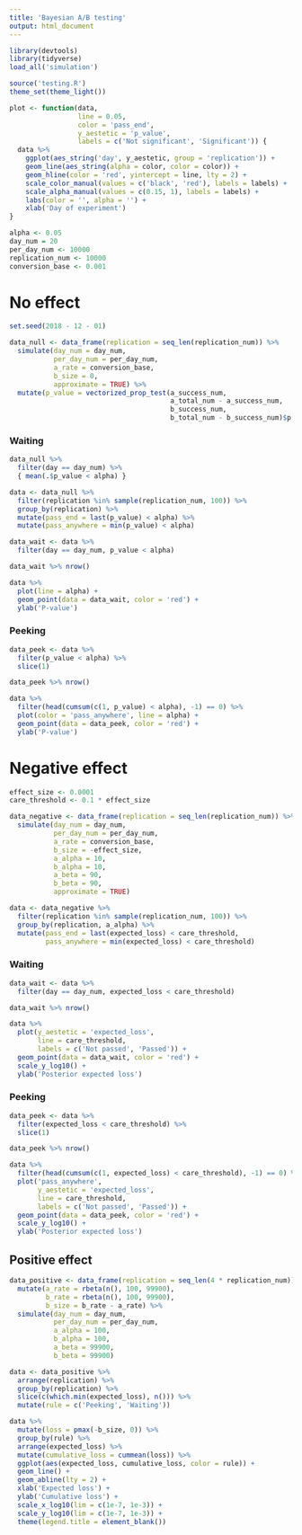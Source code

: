 ```yaml
---
title: 'Bayesian A/B testing'
output: html_document
---
```


```r
library(devtools)
library(tidyverse)
load_all('simulation')

source('testing.R')
theme_set(theme_light())
```

```r
plot <- function(data,
                 line = 0.05,
                 color = 'pass_end',
                 y_aestetic = 'p_value',
                 labels = c('Not significant', 'Significant')) {
  data %>%
    ggplot(aes_string('day', y_aestetic, group = 'replication')) +
    geom_line(aes_string(alpha = color, color = color)) +
    geom_hline(color = 'red', yintercept = line, lty = 2) +
    scale_color_manual(values = c('black', 'red'), labels = labels) +
    scale_alpha_manual(values = c(0.15, 1), labels = labels) +
    labs(color = '', alpha = '') +
    xlab('Day of experiment')
}
```

```r
alpha <- 0.05
day_num = 20
per_day_num <- 10000
replication_num <- 10000
conversion_base <- 0.001
```

# No effect

```r
set.seed(2018 - 12 - 01)

data_null <- data_frame(replication = seq_len(replication_num)) %>%
  simulate(day_num = day_num,
           per_day_num = per_day_num,
           a_rate = conversion_base,
           b_size = 0,
           approximate = TRUE) %>%
  mutate(p_value = vectorized_prop_test(a_success_num,
                                        a_total_num - a_success_num,
                                        b_success_num,
                                        b_total_num - b_success_num)$p.value)
```

### Waiting

```r
data_null %>%
  filter(day == day_num) %>%
  { mean(.$p_value < alpha) }
```

```r
data <- data_null %>%
  filter(replication %in% sample(replication_num, 100)) %>%
  group_by(replication) %>%
  mutate(pass_end = last(p_value) < alpha) %>%
  mutate(pass_anywhere = min(p_value) < alpha)

data_wait <- data %>%
  filter(day == day_num, p_value < alpha)

data_wait %>% nrow()
```

```r
data %>%
  plot(line = alpha) +
  geom_point(data = data_wait, color = 'red') +
  ylab('P-value')
```

### Peeking

```r
data_peek <- data %>%
  filter(p_value < alpha) %>%
  slice(1)

data_peek %>% nrow()
```

```r
data %>%
  filter(head(cumsum(c(1, p_value) < alpha), -1) == 0) %>%
  plot(color = 'pass_anywhere', line = alpha) +
  geom_point(data = data_peek, color = 'red') +
  ylab('P-value')
```

# Negative effect

```r
effect_size <- 0.0001
care_threshold <- 0.1 * effect_size

data_negative <- data_frame(replication = seq_len(replication_num)) %>%
  simulate(day_num = day_num,
           per_day_num = per_day_num,
           a_rate = conversion_base,
           b_size = -effect_size,
           a_alpha = 10,
           b_alpha = 10,
           a_beta = 90,
           b_beta = 90,
           approximate = TRUE)

data <- data_negative %>%
  filter(replication %in% sample(replication_num, 100)) %>%
  group_by(replication, a_alpha) %>%
  mutate(pass_end = last(expected_loss) < care_threshold,
         pass_anywhere = min(expected_loss) < care_threshold)
```

### Waiting

```r
data_wait <- data %>%
  filter(day == day_num, expected_loss < care_threshold)

data_wait %>% nrow()
```

```r
data %>%
  plot(y_aestetic = 'expected_loss',
       line = care_threshold,
       labels = c('Not passed', 'Passed')) +
  geom_point(data = data_wait, color = 'red') +
  scale_y_log10() +
  ylab('Posterior expected loss')
```

### Peeking

```r
data_peek <- data %>%
  filter(expected_loss < care_threshold) %>%
  slice(1)

data_peek %>% nrow()
```

```r
data %>%
  filter(head(cumsum(c(1, expected_loss) < care_threshold), -1) == 0) %>%
  plot('pass_anywhere',
       y_aestetic = 'expected_loss',
       line = care_threshold,
       labels = c('Not passed', 'Passed')) +
  geom_point(data = data_peek, color = 'red') +
  scale_y_log10() +
  ylab('Posterior expected loss')
```

## Positive effect

```r
data_positive <- data_frame(replication = seq_len(4 * replication_num)) %>%
  mutate(a_rate = rbeta(n(), 100, 99900),
         b_rate = rbeta(n(), 100, 99900),
         b_size = b_rate - a_rate) %>%
  simulate(day_num = day_num,
           per_day_num = per_day_num,
           a_alpha = 100,
           b_alpha = 100,
           a_beta = 99900,
           b_beta = 99900)

data <- data_positive %>%
  arrange(replication) %>%
  group_by(replication) %>%
  slice(c(which.min(expected_loss), n())) %>%
  mutate(rule = c('Peeking', 'Waiting'))
```

```r
data %>%
  mutate(loss = pmax(-b_size, 0)) %>%
  group_by(rule) %>%
  arrange(expected_loss) %>%
  mutate(cumulative_loss = cummean(loss)) %>%
  ggplot(aes(expected_loss, cumulative_loss, color = rule)) +
  geom_line() +
  geom_abline(lty = 2) +
  xlab('Expected loss') +
  ylab('Cumulative loss') +
  scale_x_log10(lim = c(1e-7, 1e-3)) +
  scale_y_log10(lim = c(1e-7, 1e-3)) +
  theme(legend.title = element_blank())
```

